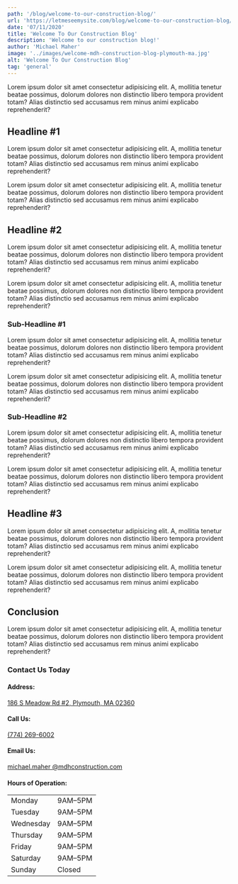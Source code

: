 ```yaml
---
path: '/blog/welcome-to-our-construction-blog/'
url: 'https://letmeseemysite.com/blog/welcome-to-our-construction-blog/'
date: '07/11/2020'
title: 'Welcome To Our Construction Blog'
description: 'Welcome to our construction blog!'
author: 'Michael Maher'
image: '../images/welcome-mdh-construction-blog-plymouth-ma.jpg'
alt: 'Welcome To Our Construction Blog'
tag: 'general'
---
```



<p className="pt-5 font-weight-bold">
Lorem ipsum dolor sit amet consectetur adipisicing elit. A,
mollitia tenetur beatae possimus, dolorum dolores non distinctio
libero tempora provident totam? Alias distinctio sed accusamus
rem minus animi explicabo reprehenderit?
</p>

<h2 className="text-left pt-5 pb-3">Headline #1</h2>

Lorem ipsum dolor sit amet consectetur adipisicing elit. A,
mollitia tenetur beatae possimus, dolorum dolores non distinctio
libero tempora provident totam? Alias distinctio sed accusamus
rem minus animi explicabo reprehenderit?

Lorem ipsum dolor sit amet consectetur adipisicing elit. A,
mollitia tenetur beatae possimus, dolorum dolores non distinctio
libero tempora provident totam? Alias distinctio sed accusamus
rem minus animi explicabo reprehenderit?

<h2 className="text-left pt-5 pb-3">
  Headline #2
</h2>

Lorem ipsum dolor sit amet consectetur adipisicing elit. A,
mollitia tenetur beatae possimus, dolorum dolores non distinctio
libero tempora provident totam? Alias distinctio sed accusamus
rem minus animi explicabo reprehenderit?

Lorem ipsum dolor sit amet consectetur adipisicing elit. A,
mollitia tenetur beatae possimus, dolorum dolores non distinctio
libero tempora provident totam? Alias distinctio sed accusamus
rem minus animi explicabo reprehenderit?

<h3 className="text-left pt-5 pb-3">Sub-Headline #1</h3>

Lorem ipsum dolor sit amet consectetur adipisicing elit. A,
mollitia tenetur beatae possimus, dolorum dolores non distinctio
libero tempora provident totam? Alias distinctio sed accusamus
rem minus animi explicabo reprehenderit?

Lorem ipsum dolor sit amet consectetur adipisicing elit. A,
mollitia tenetur beatae possimus, dolorum dolores non distinctio
libero tempora provident totam? Alias distinctio sed accusamus
rem minus animi explicabo reprehenderit?

<h3 className="text-left pt-5 pb-3">Sub-Headline #2</h3>

Lorem ipsum dolor sit amet consectetur adipisicing elit. A,
mollitia tenetur beatae possimus, dolorum dolores non distinctio
libero tempora provident totam? Alias distinctio sed accusamus
rem minus animi explicabo reprehenderit?

Lorem ipsum dolor sit amet consectetur adipisicing elit. A,
mollitia tenetur beatae possimus, dolorum dolores non distinctio
libero tempora provident totam? Alias distinctio sed accusamus
rem minus animi explicabo reprehenderit?

<h2 className="text-left pt-5 pb-3">
  Headline #3
</h2>

Lorem ipsum dolor sit amet consectetur adipisicing elit. A,
mollitia tenetur beatae possimus, dolorum dolores non distinctio
libero tempora provident totam? Alias distinctio sed accusamus
rem minus animi explicabo reprehenderit?

Lorem ipsum dolor sit amet consectetur adipisicing elit. A,
mollitia tenetur beatae possimus, dolorum dolores non distinctio
libero tempora provident totam? Alias distinctio sed accusamus
rem minus animi explicabo reprehenderit?

<h2 className="text-left pt-5 pb-3">Conclusion</h2>

Lorem ipsum dolor sit amet consectetur adipisicing elit. A,
mollitia tenetur beatae possimus, dolorum dolores non distinctio
libero tempora provident totam? Alias distinctio sed accusamus
rem minus animi explicabo reprehenderit?

<Row>
  <Col className="my-5" xs={12} md={12} lg={8}>
    <Container className="bg-white border border-primary p-3 p-lg-3 drop-shadow">
      <h3 className="bg-contact-bar text-white p-2">
        <span className="drop-shadow">Contact Us Today</span>
      </h3>
      <h4 className="text-left">Address:</h4>
      <div className="text-sans-serif d-flex mb-4 ml-3">
        <i className="text-secondary fas fa-2x fa-home mb-3"></i>
        <a
          className="nap-link ml-3"
          href="https://goo.gl/maps/Q5eUufFZPqPNvxPLA"
          target="_blank"
        >
          186 S Meadow Rd #2, Plymouth, MA 02360
        </a>
      </div>
      <h4 className="text-left">Call Us:</h4>
      <div className="text-sans-serif d-flex mb-4 ml-3">
        <i className="text-secondary fas fa-2x fa-phone mb-3"></i>
        <a className="nap-link ml-3" href="tel:+17742696002">
          (774) 269-6002
        </a>
      </div>
      <h4 className="text-left">Email Us:</h4>
      <div className="text-sans-serif d-flex mb-4 ml-3">
        <i className="text-secondary fas fa-2x fa-envelope mb-3"></i>
        <a
          className="nap-link ml-3"
          href="mailto:michael.maher@mdhconstruction.com?Subject=Important%20Email%20From%20Website"
          target="_blank"
        >
          michael.maher
          <wbr />
          @mdhconstruction.com
        </a>
      </div>
      <h4 className="text-left">Hours of Operation:</h4>
      <div className="text-sans-serif d-flex ml-3">
        <i className="text-secondary fas fa-2x fa-clock mt-2"></i>
        <Table
          className="ml-2 font-weight-bold text-primary nap-text"
          borderless
          size="sm"
        >
          <tbody>
            <tr>
              <td>Monday</td>
              <td>9AM–5PM</td>
            </tr>
            <tr>
              <td>Tuesday</td>
              <td>9AM–5PM</td>
            </tr>
            <tr>
              <td>Wednesday</td>
              <td>9AM–5PM</td>
            </tr>
            <tr>
              <td>Thursday</td>
              <td>9AM–5PM</td>
            </tr>
            <tr>
              <td>Friday</td>
              <td>9AM–5PM</td>
            </tr>
            <tr>
              <td>Saturday</td>
              <td>9AM–5PM</td>
            </tr>
            <tr>
              <td>Sunday</td>
              <td className="text-secondary">Closed</td>
            </tr>
          </tbody>
        </Table>
      </div>
    </Container>
  </Col>
</Row>
